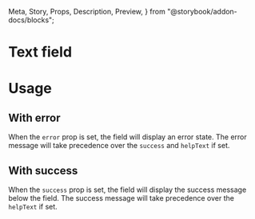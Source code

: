   Meta,
  Story,
  Props,
  Description,
  Preview,
} from "@storybook/addon-docs/blocks";

<Meta title="Forms/Text field" component={TextField} />

# Text field

<Description of={TextField} />

<Preview withToolbar>
  <Story name="Text field">
    <TextField label="Name" required helpText="Help me out" />
  </Story>
</Preview>

<Props of={TextField} />

# Usage

## With error

When the `error` prop is set, the field will display an error state. The error message
will take precedence over the `success` and `helpText` if set.

<Preview>
  <Story name="With error">
    <TextField
      label="Name"
      error="Name can't be empty"
      success="Saved"
      helpText="Help me out"
      required
    />
  </Story>
</Preview>

## With success

When the `success` prop is set, the field will display the success message below the
field. The success message will take precedence over the `helpText` if set.

<Preview>
  <Story name="With success">
    <TextField label="Name" success="Saved" helpText="Help me out" />
  </Story>
</Preview>
